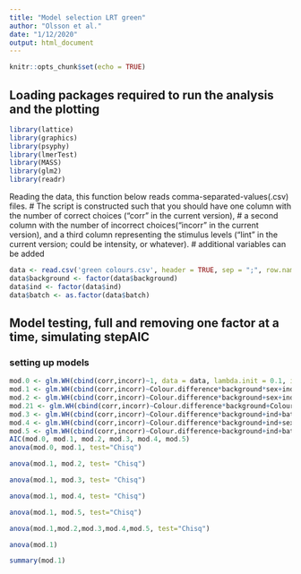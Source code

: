```yaml
---
title: "Model selection LRT green"
author: "Olsson et al."
date: "1/12/2020"
output: html_document
---
```


```r
knitr::opts_chunk$set(echo = TRUE)
```

## Loading packages required to run the analysis and the plotting

```r
library(lattice)
library(graphics)
library(psyphy)
library(lmerTest)
library(MASS)
library(glm2)
library(readr)
```

Reading the data, this function below reads comma-separated-values(.csv) files.
# The script is constructed such that you should have one column with the number of correct choices ("corr" in the current version),
# a second column with the number of incorrect choices("incorr" in the current version), and a third column representing the stimulus levels ("lint" in the current version; could be intensity, or whatever). 
# additional variables can be added

```r
data <- read.csv('green colours.csv', header = TRUE, sep = ";", row.names = NULL) # change the "Working Directory" to the folder containing your data file. Change the name xxxxx.csv to your filename
data$background <- factor(data$background)
data$ind <- factor(data$ind)
data$batch <- as.factor(data$batch)
```

## Model testing, full and removing one factor at a time, simulating stepAIC

### setting up models

```r
mod.0 <- glm.WH(cbind(corr,incorr)~1, data = data, lambda.init = 0.1, interval = c(0, 1), NumAlt = 2) # Null model, data is explained only by variance. lambda.init is your estimate of the upper asymptote and NumAlt specifies the number of alternatives e.g. 2 alternative forced choice
mod.1 <- glm.WH(cbind(corr,incorr)~Colour.difference*background*sex+ind+batch, data = data, lambda.init = 0.05, interval = c(0, 1), NumAlt = 2, maxit=1000) # Model where data is affected by the stimulus level
mod.2 <- glm.WH(cbind(corr,incorr)~Colour.difference*background+sex+ind+batch, data = data, lambda.init = 0.05, interval = c(0, 1), NumAlt = 2, maxit=100) # Model where data is affected by the stimulus level
mod.21 <- glm.WH(cbind(corr,incorr)~Colour.difference*background+Colour.difference*sex+background*sex+ind+batch, data = data, lambda.init = 0.05, interval = c(0, 1), NumAlt = 2, maxit=100) # Model where data is affected by the stimulus level
mod.3 <- glm.WH(cbind(corr,incorr)~Colour.difference*background+ind+batch, data = data, lambda.init = 0.06, interval = c(0, 1), NumAlt = 2, maxit=100) # Model where data is affected by the stimulus level
mod.4 <- glm.WH(cbind(corr,incorr)~Colour.difference*background+ind+sex, data = data, lambda.init = 0.06, interval = c(0, 1), NumAlt = 2, maxit=100) # Model where data is affected by the stimulus level
mod.5 <- glm.WH(cbind(corr,incorr)~Colour.difference+background+ind+batch+sex, data = data, lambda.init = 0.05, interval = c(0, 1), NumAlt = 2) # Model where data is affected by the stimulus level
AIC(mod.0, mod.1, mod.2, mod.3, mod.4, mod.5)
anova(mod.0, mod.1, test="Chisq")
```


```r
anova(mod.1, mod.2, test= "Chisq")
```



```r
anova(mod.1, mod.3, test= "Chisq")
```


```r
anova(mod.1, mod.4, test= "Chisq")
```



```r
anova(mod.1, mod.5, test="Chisq")
```


```r
anova(mod.1,mod.2,mod.3,mod.4,mod.5, test="Chisq")
```


```r
anova(mod.1)
```


```r
summary(mod.1)
```
